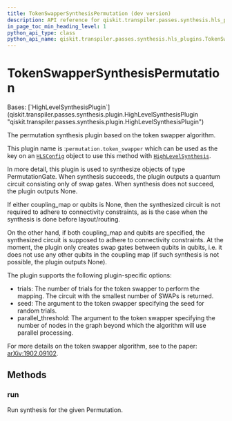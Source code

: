 ```yaml
---
title: TokenSwapperSynthesisPermutation (dev version)
description: API reference for qiskit.transpiler.passes.synthesis.hls_plugins.TokenSwapperSynthesisPermutation in the dev version of qiskit
in_page_toc_min_heading_level: 1
python_api_type: class
python_api_name: qiskit.transpiler.passes.synthesis.hls_plugins.TokenSwapperSynthesisPermutation
---
```


# TokenSwapperSynthesisPermutation

<Class id="qiskit.transpiler.passes.synthesis.hls_plugins.TokenSwapperSynthesisPermutation" isDedicatedPage={true} github="https://github.com/Qiskit/qiskit/tree/main/qiskit/transpiler/passes/synthesis/hls_plugins.py#L967-L1043" signature="qiskit.transpiler.passes.synthesis.hls_plugins.TokenSwapperSynthesisPermutation" modifiers="class">
  Bases: [`HighLevelSynthesisPlugin`](qiskit.transpiler.passes.synthesis.plugin.HighLevelSynthesisPlugin "qiskit.transpiler.passes.synthesis.plugin.HighLevelSynthesisPlugin")

  The permutation synthesis plugin based on the token swapper algorithm.

  This plugin name is :`permutation.token_swapper` which can be used as the key on an [`HLSConfig`](qiskit.transpiler.passes.HLSConfig "qiskit.transpiler.passes.HLSConfig") object to use this method with [`HighLevelSynthesis`](qiskit.transpiler.passes.HighLevelSynthesis "qiskit.transpiler.passes.HighLevelSynthesis").

  In more detail, this plugin is used to synthesize objects of type PermutationGate. When synthesis succeeds, the plugin outputs a quantum circuit consisting only of swap gates. When synthesis does not succeed, the plugin outputs None.

  If either coupling\_map or qubits is None, then the synthesized circuit is not required to adhere to connectivity constraints, as is the case when the synthesis is done before layout/routing.

  On the other hand, if both coupling\_map and qubits are specified, the synthesized circuit is supposed to adhere to connectivity constraints. At the moment, the plugin only creates swap gates between qubits in qubits, i.e. it does not use any other qubits in the coupling map (if such synthesis is not possible, the plugin outputs None).

  The plugin supports the following plugin-specific options:

  *   trials: The number of trials for the token swapper to perform the mapping. The circuit with the smallest number of SWAPs is returned.
  *   seed: The argument to the token swapper specifying the seed for random trials.
  *   parallel\_threshold: The argument to the token swapper specifying the number of nodes in the graph beyond which the algorithm will use parallel processing.

  For more details on the token swapper algorithm, see to the paper: [arXiv:1902.09102](https://arxiv.org/abs/1902.09102).

  ## Methods

  ### run

  <Function id="qiskit.transpiler.passes.synthesis.hls_plugins.TokenSwapperSynthesisPermutation.run" github="https://github.com/Qiskit/qiskit/tree/main/qiskit/transpiler/passes/synthesis/hls_plugins.py#L999-L1043" signature="run(high_level_object, coupling_map=None, target=None, qubits=None, **options)">
    Run synthesis for the given Permutation.
  </Function>
</Class>

